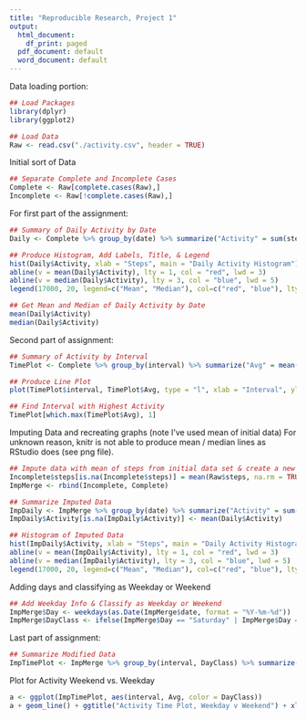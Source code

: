```yaml
---
title: "Reproducible Research, Project 1"
output:
  html_document:
    df_print: paged
  pdf_document: default
  word_document: default
---
```


Data loading portion:
```r

## Load Packages
library(dplyr)
library(ggplot2)

## Load Data
Raw <- read.csv("./activity.csv", header = TRUE)
```

Initial sort of Data
```r
## Separate Complete and Incomplete Cases
Complete <- Raw[complete.cases(Raw),]
Incomplete <- Raw[!complete.cases(Raw),]
```
For first part of the assignment:
```r
## Summary of Daily Activity by Date
Daily <- Complete %>% group_by(date) %>% summarize("Activity" = sum(steps))

## Produce Histogram, Add Labels, Title, & Legend 
hist(Daily$Activity, xlab = "Steps", main = "Daily Activity Histogram")
abline(v = mean(Daily$Activity), lty = 1, col = "red", lwd = 3)
abline(v = median(Daily$Activity), lty = 3, col = "blue", lwd = 5)
legend(17000, 20, legend=c("Mean", "Median"), col=c("red", "blue"), lty = 1:3, cex = .8)

## Get Mean and Median of Daily Activity by Date
mean(Daily$Activity)
median(Daily$Activity)
```

Second part of assignment:
```r
## Summary of Activity by Interval
TimePlot <- Complete %>% group_by(interval) %>% summarize("Avg" = mean(steps))

## Produce Line Plot
plot(TimePlot$interval, TimePlot$Avg, type = "l", xlab = "Interval", ylab = "Activity Avg.", main = "Time Plot of Activity")

## Find Interval with Highest Activity
TimePlot[which.max(TimePlot$Avg), 1]
```

Imputing Data and recreating graphs (note I've used mean of initial data)
For unknown reason, knitr is not able to produce mean / median lines as RStudio does (see png file).
```r
## Impute data with mean of steps from initial data set & create a new data frame 
Incomplete$steps[is.na(Incomplete$steps)] = mean(Raw$steps, na.rm = TRUE)
ImpMerge <- rbind(Incomplete, Complete)

## Summarize Imputed Data
ImpDaily <- ImpMerge %>% group_by(date) %>% summarize("Activity" = sum(steps))
ImpDaily$Activity[is.na(ImpDaily$Activity)] <- mean(Daily$Activity)

## Histogram of Imputed Data
hist(ImpDaily$Activity, xlab = "Steps", main = "Daily Activity Histogram - Imputed w/ Mean # of Steps")
abline(v = mean(ImpDaily$Activity), lty = 1, col = "red", lwd = 3)
abline(v = median(ImpDaily$Activity), lty = 3, col = "blue", lwd = 5)
legend(17000, 20, legend=c("Mean", "Median"), col=c("red", "blue"), lty = 1:3, cex = .8)
```
 
Adding days and classifying as Weekday or Weekend
```r
## Add Weekday Info & Classify as Weekday or Weekend
ImpMerge$Day <- weekdays(as.Date(ImpMerge$date, format = "%Y-%m-%d"))
ImpMerge$DayClass <- ifelse(ImpMerge$Day == "Saturday" | ImpMerge$Day == "Sunday", "Weekend", "Weekday")
```

Last part of assignment:
```r
## Summarize Modified Data
ImpTimePlot <- ImpMerge %>% group_by(interval, DayClass) %>% summarize("Avg" = mean(steps))
```

Plot for Activity Weekend vs. Weekday 
```r
a <- ggplot(ImpTimePlot, aes(interval, Avg, color = DayClass))
a + geom_line() + ggtitle("Activity Time Plot, Weekday v Weekend") + xlab("Intervals") + ylab("Activity")
```
